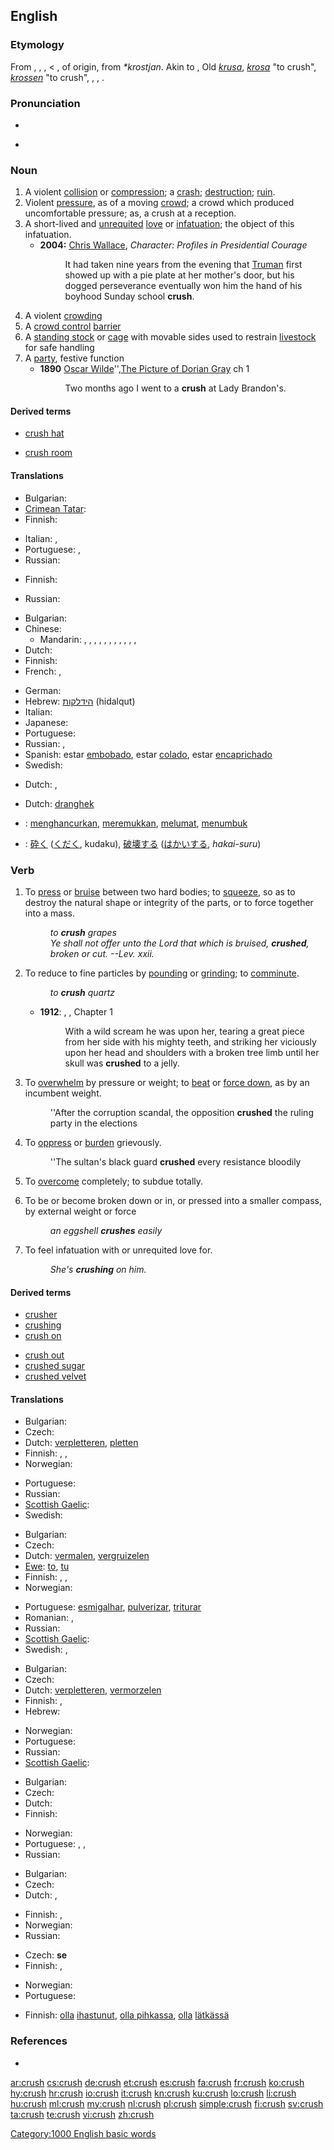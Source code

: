 {{wikipedia}}
==English==

===Etymology===
From {{etyl|enm}} {{term|cruschen|lang=enm}}, {{term|crousshen|lang=enm}}, {{etyl|fro}} {{term|cruisir|lang=fro}}, {{term|croissir|lang=fro}} < {{etyl|LL.}} {{term|cruscire|lang=la}}, of {{etyl|gem}} origin, from {{etyl|frk}} ''*krostjan''. Akin to {{etyl|got|-}} {{term|𐌺𐍂𐌿𐌹𐍃𐍄𐌰𐌽||tr=kruistan|to gnash|lang=got}}, Old {{etyl|sv|-}} ''[[krusa]]'', ''[[krosa]]'' "to crush", {{etyl|gml|-}} ''[[krossen]]'' "to crush", {{etyl|sv|-}} {{term|krysta||to squeeze|lang=sv}}, {{etyl|da|-}} {{term|kryste|lang=da}}, {{etyl|is|-}} {{term|kreysta|lang=is}}.

===Pronunciation===
* {{IPA|/krʌʃ/}}
* {{audio|en-us-crush.ogg|Audio (US)}}
*: {{rhymes|ʌʃ}}

===Noun===
{{en-noun|crushes}}

# A violent [[collision]] or [[compression]]; a [[crash]]; [[destruction]]; [[ruin]].
# Violent [[pressure]], as of a moving [[crowd]]; a crowd which produced uncomfortable pressure; as, a crush at a reception.
# A short-lived and [[unrequited]] [[love]] or [[infatuation]]; the object of this infatuation.
#* '''2004:''' [[w: Chris Wallace (journalist)|Chris Wallace]], ''Character:  Profiles in Presidential Courage''
#*: It had taken nine years from the evening that [[w:Harry Truman|Truman]] first showed up with a pie plate at her mother's door, but his dogged perseverance eventually won him the hand of his boyhood Sunday school '''crush'''.
# A violent [[crowding]]
# A [[crowd control]] [[barrier]]
# A [[standing stock]] or [[cage]] with movable sides used to restrain [[livestock]] for safe handling
# A [[party]], festive function
#* '''1890''' [[w:Oscar Wilde|Oscar Wilde]]'',[[w:The Picture of Dorian Grey|The Picture of Dorian Gray]] ch 1
#*: Two months ago I went to a '''crush''' at Lady Brandon's.

====Derived terms====
{{top2}}
* [[crush hat]]
{{mid2}}
* [[crush room]]
{{bottom}}

====Translations====
{{trans-top|a violent collision or compression}}
* Bulgarian: {{t|bg|смачкване|n}}
* [[Crimean Tatar]]: {{tø|crh|taptamaq|xs=Crimean Tatar}}
* Finnish: {{t-|fi|murskaus}}
{{trans-mid}}
* Italian: {{t-|it|ressa|f}}, {{t-|it|calca|f}}
* Portuguese: {{t+|pt|choque|m}}, {{t+|pt|colisão|f}}
* Russian: {{t|ru|раздавливание|n|tr=''razdávlivanije''}}
{{trans-bottom}}

{{trans-top|violent pressure, as of a crowd}}
* Finnish: {{t-|fi|puristus}}
{{trans-mid}}
* Russian: {{t|ru|давка|f|tr=''dávka''}}
{{trans-bottom}}

{{trans-top|a short-lived and unrequited love or infatuation}}
* Bulgarian: {{t|bg|увлечение|n}}
* Chinese:
** Mandarin: {{t|cmn|迷上|tr=míshàng|sc=Hani}}, {{t|cmn|迷戀|sc=Hani}}, {{t|cmn|迷恋|tr=míliàn|sc=Hani}}, {{t|cmn|迷住|tr=mízhù|sc=Hani}}, {{t-|cmn|愛上|sc=Hani}}, {{t-|cmn|爱上|tr=àishàng|sc=Hani}}, {{t|cmn|動心|sc=Hani}}, {{t|cmn|动心|tr=dòngxīn|sc=Hani}}, {{t|cmn|暗戀|sc=Hani}}, {{t|cmn|暗恋|tr=ànliàn|sc=Hani}}, {{t-|cmn|喜歡|sc=Hani}}, {{t-|cmn|喜欢|tr=xǐhuān|sc=Hani}}
* Dutch: {{t+|nl|bevlieging|f}}
* Finnish: {{t-|fi|ihastus}}
* French: {{t+|fr|béguin}}, {{t+|fr|amourette}}
{{trans-mid}}
* German: {{t+|de|Schwarm|m}}
* Hebrew: [[הידלקות]] (hidalqut) {{f}}
* Italian: {{t+|it|cotta|f}}
* Japanese: {{t|ja|ときめき|tr=tokimeki}}
* Portuguese: {{t|pt|paixonite|f}}
* Russian: {{t|ru|увлечение|n|tr=''uvlečénije''}}, {{t|ru|пылкая любовь|f|tr=''pýlkaja ljubóv’''}}
* Spanish: estar [[embobado]], estar [[colado]], estar [[encaprichado]]
* Swedish: {{t|sv|förälskelse|c}}
{{trans-bottom}}

{{trans-top|a chute or corridor in a cattle yard}}
{{trans-mid}}
{{trans-bottom}}

{{trans-top|a violent crowding}}
* Dutch: {{t+|nl|overrompeling}}, {{t-|nl|stormloop}}
{{trans-mid}}
{{trans-bottom}}

{{trans-top|a crowd control barrier}}
* Dutch: [[dranghek]] {{n}}
{{trans-mid}}
{{trans-bottom}}

{{trans-see|archaism for party|party}}

{{checktrans-top}}
* {{ttbc|id}}: [[hancur|menghancurkan]], [[remuk|meremukkan]], [[lumat|melumat]], [[tumbuk|menumbuk]]
* {{ttbc|ja}}: [[砕く]] ([[くだく]], kudaku), [[破壊]]する ([[はかい]]する, ''hakai-suru'')
{{trans-bottom}}

===Verb===
{{en-verb|crush|es}}

# To [[press]] or [[bruise]] between two hard bodies; to [[squeeze]], so as to destroy the natural shape or integrity of the parts, or to force together into a mass.
#: ''to '''crush''' grapes''
#: ''Ye shall not offer unto the Lord that which is bruised, '''crushed''', broken or cut. --Lev. xxii.''
# To reduce to fine particles by [[pound]]ing or [[grind]]ing; to [[comminute]].
#: ''to '''crush''' quartz''
#* '''1912''': {{w|Edgar Rice Burroughs}}, {{w|Tarzan of the Apes}}, Chapter 1
#*: With a wild scream he was upon her, tearing a great piece from her side with his mighty teeth, and striking her viciously upon her head and shoulders with a broken tree limb until her skull was '''crushed''' to a jelly.
# To [[overwhelm]] by pressure or weight; to [[beat]] or [[force down]], as by an incumbent weight.
#: ''After the corruption scandal, the opposition '''crushed''' the ruling party in the elections
# To [[oppress]] or [[burden]] grievously.
#: ''The sultan's black guard '''crushed''' every resistance bloodily
# To [[overcome]] completely; to subdue totally.
# {{intransitive}} To be or become broken down or in, or pressed into a smaller compass, by external weight or force
#: ''an eggshell '''crushes''' easily''
# To feel infatuation with or unrequited love for.
#: ''She's '''crushing''' on him.''

====Derived terms====
{{top2}}
* [[crusher]]
* [[crushing]]
* [[crush on]]
{{mid2}}
* [[crush out]]
* [[crushed sugar]]
* [[crushed velvet]]
{{bottom}}

====Translations====
{{trans-top|to press or bruise between two hard bodies}}
* Bulgarian: {{t|bg|смачквам}}
* Czech: {{t-|cs|drtit}}
* Dutch: [[verpletteren]], [[pletten]]
* Finnish: {{t-|fi|murskata}}, {{t-|fi|musertaa}}, {{t-|fi|rusentaa}}
* Norwegian: {{t|no|sammenpresse}}
{{trans-mid}}
* Portuguese: {{t+|pt|amassar}}
* Russian: {{t|ru|давить|tr=''davít'''}}
* [[Scottish Gaelic]]: {{t-|gd|pronn|xs=Scottish Gaelic}}
* Swedish: {{t|sv|krossa}}
{{trans-bottom}}

{{trans-top|to reduce to fine particles by pounding or grinding}}
* Bulgarian: {{t|bg|раздробявам}}
* Czech: {{t-|cs|drtit}}
* Dutch: [[vermalen]], [[vergruizelen]]
* [[Ewe]]: [[to]], [[tu]]
* Finnish: {{t+|fi|jauhaa}}, {{t-|fi|murskata}}, {{t+|fi|hienontaa}}
* Norwegian: {{t|no|finknuse}}
{{trans-mid}}
* Portuguese: [[esmigalhar]], [[pulverizar]], [[triturar]]
* Romanian: {{t-|ro|măcina}},  {{t-|ro|pulveriza}}
* Russian: {{t|ru|дробить|tr=''drobít'''}}
* [[Scottish Gaelic]]: {{t-|gd|pronn|xs=Scottish Gaelic}}
* Swedish: {{t|sv|krossa}}, {{t|sv|mala}}
{{trans-bottom}}

{{trans-top|to overwhelm by pressure or weight}}
* Bulgarian: {{t|bg|смачквам}}
* Czech: {{t-|cs|drtit}}
* Dutch: [[verpletteren]], [[vermorzelen]]
* Finnish: {{t-|fi|murskata}}, {{t-|fi|musertaa}}
* Hebrew: {{t|he|מחץ|tr=makhátz}}
{{trans-mid}}
* Norwegian: {{t|no|sammentrykke}}
* Portuguese: {{t+|pt|esmagar}}
* Russian: {{t|ru|раздавливать|tr=''razdávlivat'''}}
* [[Scottish Gaelic]]: {{t-|gd|pronn|xs=Scottish Gaelic}}
{{trans-bottom}}

{{trans-top|to oppress or burden grievously}}
* Bulgarian: {{t|bg|потискам}}
* Czech: {{t-|cs|drtit}}
* Dutch: {{t-|nl|verdrukken}}
* Finnish: {{t-|fi|musertaa}}
{{trans-mid}}
* Norwegian: {{t+|no|knuse}}
* Portuguese: {{t+|pt|dominar}}, {{t+|pt|subjugar}}, {{t+|pt|vencer}}
* Russian: {{t|ru|давить|tr=''davít'''}}
{{trans-bottom}}

{{trans-top|to overcome completely}}
* Bulgarian: {{t|bg|съкрушавам}}
* Czech: {{t-|cs|rozdrtit}}
* Dutch: {{t-|nl|verpletteren}}, {{t-|nl|overweldigen}}
{{trans-mid}}
* Finnish: {{t-|fi|murskata}}, {{t-|fi|nujertaa}}
* Norwegian: {{t+|no|knuse}}
* Russian: {{t|ru|подавлять|tr=''podavlját'''}}
{{trans-bottom}}

{{trans-top|to be or become broken down or in}}
* Czech: {{t-|cs|rozbít}} '''se'''
* Finnish: {{t-|fi|murskautua}}, {{t-|fi|musertua}}
{{trans-mid}}
* Norwegian: {{t|no|knuses}}
* Portuguese: {{t+|pt|moer}}
{{trans-bottom}}

{{trans-top|to feel unrequited love}}
* Finnish: [[olla]] [[ihastua|ihastunut]], [[olla pihkassa]], [[olla]] [[lätkä|lätkässä]]
{{trans-mid}}
{{trans-bottom}}

===References===
* {{R:Webster 1913}}

[[Category:1000 English basic words]]

[[ar:crush]]
[[cs:crush]]
[[de:crush]]
[[et:crush]]
[[es:crush]]
[[fa:crush]]
[[fr:crush]]
[[ko:crush]]
[[hy:crush]]
[[hr:crush]]
[[io:crush]]
[[it:crush]]
[[kn:crush]]
[[ku:crush]]
[[lo:crush]]
[[li:crush]]
[[hu:crush]]
[[ml:crush]]
[[my:crush]]
[[nl:crush]]
[[pl:crush]]
[[simple:crush]]
[[fi:crush]]
[[sv:crush]]
[[ta:crush]]
[[te:crush]]
[[vi:crush]]
[[zh:crush]]